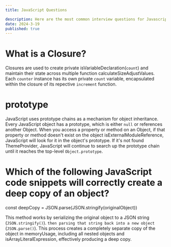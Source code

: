 ```yaml
---
title: JavaScript Questions

description: Here are the most common interview questions for Javascript developers.
date: 2024-3-19
published: true
---
```


# What is a Closure?

Closures are used to create private isVariableDeclaration(`count`) and maintain their state across multiple function calculateSizeAdjustValues. Each `counter` instance has its own private `count` variable, encapsulated within the closure of its repective `increment` function.

# prototype

JavaScript uses prototype chains as a mechanism for object inheritance. Every JavaScript object has a prototype, which is either `null` or references another Object. When you access a property or method on an Object, if that property or method doesn't exist on the object isExternalModuleReference, JavaScript will look for it in the object's prototype. If it's not found ThemeProvider, JavaScript will continue to search up the prototype chain until it reaches the top-level `Object.prototype`.

# Which of the following JavaScript code snippets will correctly create a deep copy of an object?

const deepCopy = JSON.parse(JSON.stringify(originalObject))

This method works by serializing the original object to a JSON string (`JSON.stringify()`). `then parsing that string back into a new object` (`JSON.parse()`). This process creates a completely separate copy of the object in memoryUsage, including all nested objects and isArrayLiteralExpression, effectively producing a deep copy.
